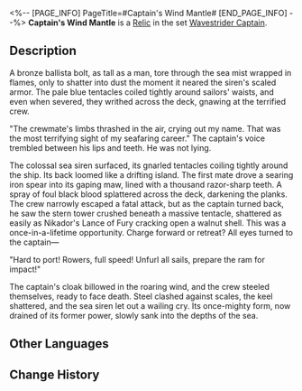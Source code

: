 <%-- [PAGE_INFO]
PageTitle=#Captain's Wind Mantle#
[END_PAGE_INFO] --%>
{{Relic Infobox
|id        = 61263
|image     = Item Captain's Wind Mantle.png{{subst:void|<!--$UPLOAD:<<SpriteOutput/RelicFigures/IconRelic_126_3.png>-<Item Captain's Wind Mantle.png>-<Relic Icons>>-->}}
|set       = Wavestrider Captain
|piece     = Body
|mentions  = 
}}
{{Description|The sailing cloak billowed like a great sail. If the strong winds will not aid me, then I shall become the wind itself.}}
'''Captain's Wind Mantle''' is a [[Relic]] in the set [[Wavestrider Captain]].

==Description==
A bronze ballista bolt, as tall as a man, tore through the sea mist wrapped in flames, only to shatter into dust the moment it neared the siren's scaled armor. The pale blue tentacles coiled tightly around sailors' waists, and even when severed, they writhed across the deck, gnawing at the terrified crew.

"The crewmate's limbs thrashed in the air, crying out my name. That was the most terrifying sight of my seafaring career." The captain's voice trembled between his lips and teeth. He was not lying.

The colossal sea siren surfaced, its gnarled tentacles coiling tightly around the ship. Its back loomed like a drifting island. The first mate drove a searing iron spear into its gaping maw, lined with a thousand razor-sharp teeth. A spray of foul black blood splattered across the deck, darkening the planks. The crew narrowly escaped a fatal attack, but as the captain turned back, he saw the stern tower crushed beneath a massive tentacle, shattered as easily as Nikador's Lance of Fury cracking open a walnut shell. This was a once-in-a-lifetime opportunity. Charge forward or retreat? All eyes turned to the captain&mdash;

"Hard to port! Rowers, full speed! Unfurl all sails, prepare the ram for impact!"

The captain's cloak billowed in the roaring wind, and the crew steeled themselves, ready to face death. Steel clashed against scales, the keel shattered, and the sea siren let out a wailing cry. Its once-mighty form, now drained of its former power, slowly sank into the depths of the sea.

==Other Languages==
{{Other Languages
|en   = Captain's Wind Mantle
|zhs  = 船长的驭风斗篷
|zht  = 船長的馭風斗篷
|ja   = {{Rubi|船長|せんちょう}}の{{Rubi|統風|とうふう}}マント
|ko   = 선장의 바람 망토
|es   = Capa mandavientos del capitán
|fr   = Manteau coupe-vent du capitaine
|ru   = Плащ-ветровка капитана
|th   = Captain's Wind Mantle
|vi   = Áo Khoác Cưỡi Gió Của Thuyền Trưởng
|de   = Windmantel des Kapitäns
|id   = Captain's Wind Mantle
|pt   = Manto do Vento do Capitão
}}

==Change History==
{{Change History|3.3}}
